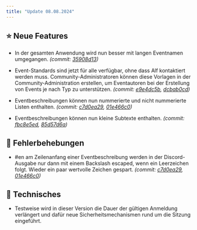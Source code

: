 ```yaml
---
title: "Update 08.08.2024"
---
```



<Releases server="2.13.0" serverNew frontend="1.11.0" frontendNew/>

## ⭐ Neue Features

* In der gesamten Anwendung wird nun besser mit langen Eventnamen umgegangen. _(commit: [35908d13](https://github.com/Alf-Melmac/slotbot-frontend/commit/35908d134a11f0725e7f50b86d4dbc26fd74b2f7))_

* Event-Standards sind jetzt für alle verfügbar, ohne dass Alf kontaktiert werden muss. Community-Administratoren können diese Vorlagen in der Community-Administration erstellen, um Eventautoren bei der Erstellung von Events je nach Typ zu unterstützen. _(commit: [e9e4dc5b](https://github.com/Alf-Melmac/slotbot-frontend/commit/e9e4dc5be735bafc6cb71c2c74700a4211c0ae74), [dcbab0cd](https://github.com/Alf-Melmac/slotbotServer/commit/dcbab0cd364f10e345d5424c0fc49e45dfe94bf0))_

* Eventbeschreibungen können nun nummerierte und nicht nummerierte Listen enthalten. _(commit: [c7d0ea29](https://github.com/Alf-Melmac/slotbot-frontend/commit/c7d0ea296416cba33e9daddf84f320a7b88e2830), [01e466c0](https://github.com/Alf-Melmac/slotbotServer/commit/01e466c021ed9364c0ad9356e0036b78b6302f52))_

* Eventbeschreibungen können nun kleine Subtexte enthalten. _(commit: [fbc8e5ed](https://github.com/Alf-Melmac/slotbot-frontend/commit/fbc8e5ed2f638397e2daa6d9356f0ce05fa53450), [85d57d6a](https://github.com/Alf-Melmac/slotbotServer/commit/85d57d6a4fe7823d0ed5d1cdf2489c127f4afadd))_

## 🐞 Fehlerbehebungen

* #en am Zeilenanfang einer Eventbeschreibung werden in der Discord-Ausgabe nur dann mit einem Backslash escaped, wenn ein Leerzeichen folgt. Wieder ein paar wertvolle Zeichen gespart. _(commit: [c7d0ea29](https://github.com/Alf-Melmac/slotbot-frontend/commit/c7d0ea296416cba33e9daddf84f320a7b88e2830), [01e466c0](https://github.com/Alf-Melmac/slotbotServer/commit/01e466c021ed9364c0ad9356e0036b78b6302f52))_

## 🔨 Technisches

* Testweise wird in dieser Version die Dauer der gültigen Anmeldung verlängert und dafür neue Sicherheitsmechanismen rund um die Sitzung eingeführt.
